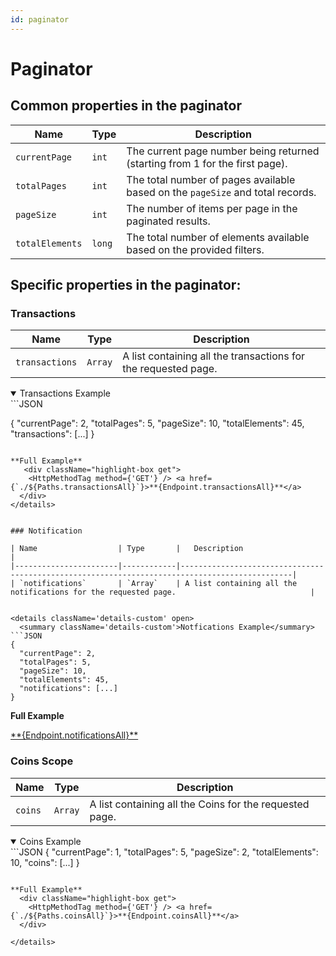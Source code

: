 ```yaml
---
id: paginator
---
```



# Paginator
## Common properties in the paginator

| Name                  | Type       |   Description                                                                                  |
|-----------------------|------------|-----------------------------------------------------------------------------------------------|
| `currentPage`         | `int`      | The current page number being returned (starting from 1 for the first page).                |
| `totalPages`          | `int`      | The total number of pages available based on the `pageSize` and total records.              |
| `pageSize`            | `int`      | The number of items per page in the paginated results.                                       |
| `totalElements`       | `long`     | The total number of elements available based on the provided filters.                   |




## Specific properties in the paginator: 


### Transactions
| Name                  | Type       |   Description                                                                                  |
|-----------------------|------------|-----------------------------------------------------------------------------------------------|
| `transactions`        | `Array`    | A list containing all the transactions for the requested page.                              |


<details className='details-custom' open>
  <summary>Transactions Example</summary>
```JSON

{
  "currentPage": 2,
  "totalPages": 5,
  "pageSize": 10,
  "totalElements": 45,
  "transactions": [...]
}


```

**Full Example**
   <div className="highlight-box get">
    <HttpMethodTag method={'GET'} /> <a href={`./${Paths.transactionsAll}`}>**{Endpoint.transactionsAll}**</a>
  </div>
</details>


### Notification

| Name                  | Type       |   Description                                                                                  |
|-----------------------|------------|-----------------------------------------------------------------------------------------------|
| `notifications`       | `Array`    | A list containing all the notifications for the requested page.                              |


<details className='details-custom' open>
  <summary className='details-custom'>Notfications Example</summary>
```JSON
{
  "currentPage": 2,
  "totalPages": 5,
  "pageSize": 10,
  "totalElements": 45,
  "notifications": [...]
}
```
**Full Example**

 <div className="highlight-box get">
    <HttpMethodTag method={'GET'} /> <a href={`./${Paths.notificationsAll}`}>**{Endpoint.notificationsAll}**</a>
  </div>
</details>

### Coins Scope

| Name                  | Type       |   Description                                                                                  |
|-----------------------|------------|-----------------------------------------------------------------------------------------------|
| `coins`               | `Array`    | A list containing all the Coins for the requested page.                              |

<details className='details-custom' open>
  <summary>Coins Example</summary>
```JSON
{
  "currentPage": 1,
  "totalPages": 5,
  "pageSize": 2,
  "totalElements": 10,
  "coins": [...]
}

```

**Full Example**
  <div className="highlight-box get">
    <HttpMethodTag method={'GET'} /> <a href={`./${Paths.coinsAll}`}>**{Endpoint.coinsAll}**</a>
  </div>

</details>  